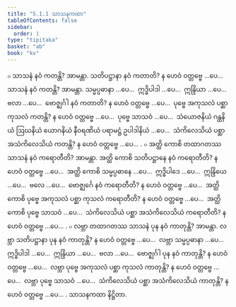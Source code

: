 ```yaml
---
title: "5.1.1 သာသနကထာ"
tableOfContents: false
sidebar:
  order: 1
type: "tipitaka"
basket: "ab"
book: "kv"
---
```



<DynamicBreadcrumb />

<Division number="878" book="kv" e="ch" v="32" p="436">

<Paragraph number="2699" book="kv">
๐ သာသနံ နဝံ ကတန္တိ? အာမန္တာ. သတိပဋ္ဌာနာ နဝံ ကတာတိ? န ဟေဝံ ဝတ္တဗ္ဗေ …ပေ…  သာသနံ နဝံ ကတန္တိ? အာမန္တာ. သမ္မပ္ပဓာနာ …ပေ…  ဣဒ္ဓိပါဒါ …ပေ…  ဣန္ဒြိယာ …ပေ…  ဗလာ …ပေ…  ဗောဇ္ဈင်္ဂါ နဝံ ကတာတိ? န ဟေဝံ ဝတ္တဗ္ဗေ …ပေ…  ပုဗ္ဗေ အကုသလံ ပစ္ဆာ ကုသလံ ကတန္တိ? န ဟေဝံ ဝတ္တဗ္ဗေ …ပေ…  ပုဗ္ဗေ သာသဝံ …ပေ…  သံယောဇနိယံ ဂန္ထနိယံ ဩဃနိယံ ယောဂနိယံ နီဝရဏိယံ ပရာမဋ္ဌံ ဥပါဒါနိယံ …ပေ…  သံကိလေသိယံ ပစ္ဆာ အသံကိလေသိယံ ကတန္တိ? န ဟေဝံ ဝတ္တဗ္ဗေ …ပေ… .
</Paragraph>

<Paragraph number="2700" book="kv">
๐ အတ္ထိ ကောစိ တထာဂတဿ သာသနံ နဝံ ကရောတီတိ? အာမန္တာ. အတ္ထိ ကောစိ သတိပဋ္ဌာနေ နဝံ ကရောတီတိ? န ဟေဝံ ဝတ္တဗ္ဗေ …ပေ…  အတ္ထိ ကောစိ သမ္မပ္ပဓာနေ …ပေ…  ဣဒ္ဓိပါဒေ …ပေ…  ဣန္ဒြိယေ …ပေ…  ဗလေ …ပေ…  ဗောဇ္ဈင်္ဂေ နဝံ ကရောတီတိ? န ဟေဝံ ဝတ္တဗ္ဗေ …ပေ…  အတ္ထိ ကောစိ ပုဗ္ဗေ အကုသလံ ပစ္ဆာ ကုသလံ ကရောတီတိ? န ဟေဝံ ဝတ္တဗ္ဗေ …ပေ…  အတ္ထိ ကောစိ ပုဗ္ဗေ သာသဝံ …ပေ…  သံကိလေသိယံ ပစ္ဆာ အသံကိလေသိယံ ကရောတီတိ? န ဟေဝံ ဝတ္တဗ္ဗေ …ပေ… .
</Paragraph>

<Paragraph number="2701" book="kv">
๐ လဗ္ဘာ တထာဂတဿ သာသနံ ပုန နဝံ ကာတုန္တိ? အာမန္တာ. လဗ္ဘာ သတိပဋ္ဌာနာ ပုန နဝံ ကာတုန္တိ? န ဟေဝံ ဝတ္တဗ္ဗေ …ပေ…  လဗ္ဘာ သမ္မပ္ပဓာနာ …ပေ…  ဣဒ္ဓိပါဒါ …ပေ…  ဣန္ဒြိယာ …ပေ…  ဗလာ …ပေ…  ဗောဇ္ဈင်္ဂါ ပုန နဝံ ကာတုန္တိ? န ဟေဝံ ဝတ္တဗ္ဗေ …ပေ…  လဗ္ဘာ ပုဗ္ဗေ အကုသလံ ပစ္ဆာ ကုသလံ ကာတုန္တိ? န ဟေဝံ ဝတ္တဗ္ဗေ …ပေ…  လဗ္ဘာ ပုဗ္ဗေ သာသဝံ …ပေ…  သံကိလေသိယံ ပစ္ဆာ အသံကိလေသိယံ ကာတုန္တိ? န ဟေဝံ ဝတ္တဗ္ဗေ …ပေ… .

</Paragraph>
</Division>

<Paragraph number="2702" type="center" book="kv">
သာသနကထာ နိဋ္ဌိတာ.
</Paragraph>